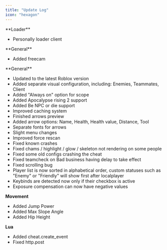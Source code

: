 ```yaml
---
title: "Update Log"
icon: "hexagon"
---
```


<Update label="July 29, 2025" description="v2.23">
  **Loader**

  - Personally loader client
</Update>

<Update label="June 23, 2025" description="v2.22">
  **General**

  - Added freecam
</Update>

<Update label="June 12, 2025" description="v2.20">
  **General**

  - Updated to the latest Roblox version
  - Added separate visual configuration, including: Enemies, Teammates, Client
  - Added "Always on" option for scope
  - Added Apocalypse rising 2 support
  - Added Be NPC or die support
  - Improved caching system
  - Finished arrows preview
  - Added arrow options: Name, Health, Health value, Distance, Tool
  - Separate fonts for arrows
  - Slight menu changes
  - Improved force rescan
  - Fixed known crashes
  - Fixed chams / highlight / glow / skeleton not rendering on some people
  - Fixed some old configs crashing the cheat
  - Fixed teamcheck on Bad business having delay to take effect
  - Fixed scrolling bug
  - Player list is now sorted in alphabetical order, custom statuses such as "Enemy" or "Friendly" will show first after localplayer
  - Keybinds are detected now only if their checkbox is active
  - Exposure compensation can now have negative values

  **Movement**

  - Added Jump Power
  - Added Max Slope Angle
  - Added Hip Height

  **Lua**

  - Added cheat.create_event
  - Fixed http.post
</Update>